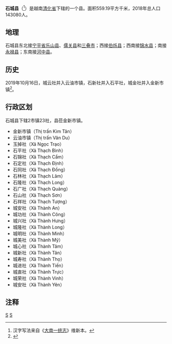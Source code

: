 {{Infobox Settlement
|name                   = 石城县
|settlement_type        = 县
|official_name          = 
|other_name             = 
|native_name            = {{lang|vi|Huyện Thạch Thành}}
|nickname               = 
|motto                  = 
|image_skyline          = Thạch Thành, Thanh Hóa.jpg
|imagesize              = 
|image_caption          = 
|image_flag             = 
|flag_size              = 
|image_seal             = 
|seal_size              = 
|image_shield           = 
|shield_size            = 
|image_blank_emblem     = 
|blank_emblem_size      = 
|image_map              = {{Infobox mapframe|frame-width=250|zoom=10}}
|mapsize                = 
|map_caption            = 
|image_map1             = 
|mapsize1               = 
|map_caption1           = 
|pushpin_map            = Vietnam
|pushpin_label_position = bottom
|pushpin_map_caption    = 
|pushpin_map1           = 
|pushpin_label_position1= 
|pushpin_map_caption1   = 
|subdivision_type       = 国家
|subdivision_name       = {{flag|Vietnam}}
|subdivision_type1      = [[越南行政区划|省]]
|subdivision_name1      = [[清化省|清化省]]
|subdivision_type2      = 行政区划
|subdivision_name2      = 2市镇23社
|subdivision_type3      = 
|subdivision_name3      = 
|seat_type              = 县莅
|seat                   = {{link-vi|金新市镇|Kim Tân (thị trấn)}}
|government_type        = 
|leader_title           = 
|leader_name            = 
|leader_title1          = 
|leader_name1           = 
|established_title      = 
|established_date       = 
|area_magnitude         = 
|unit_pref              = 
|area_footnotes         = 
|area_total_km2         = 559.19
|area_land_km2          = 
|area_water_km2         = 
|area_water_percent     = 
|area_urban_km2         = 
|area_metro_km2         = 
|population_as_of       = 2018年
|population_footnotes   = 
|population_note        = 
|population_total       = 143080
|population_density_km2 = auto
|population_metro             = 
|population_density_metro_km2 = 
|population_urban             = 
|population_density_urban_km2 = 
|timezone               = [[越南标准时间|越南标准时间]]
|utc_offset             = +7
|elevation_footnotes    = 
|elevation_m            = 
|coor_type              = 
|coordinates            = 
|postal_code_type       = 
|postal_code            = 
|area_code              = 
|website                = [http://thachthanh.thanhhoa.gov.vn 石城县电子信息门户网站]
|footnotes              = 
}}
'''石城县'''（{{vie|v='''Huyện Thạch Thành'''|hn=縣石城}}<ref>汉字写法来自《[[大南一统志|大南一统志]]》维新本。</ref>）是越南[[清化省|清化省]]下辖的一个县。面积559.19平方千米，2018年总人口143080人。

==地理==
石城县东北接[[宁平省|宁平省]][[乐山县|乐山县]]、[[儒关县|儒关县]]和[[三叠市|三叠市]]；西接[[伯烁县|伯烁县]]；西南接[[锦水县|锦水县]]；南接[[永禄县|永禄县]]；东南接[[河中县|河中县]]。

==历史==
2019年10月16日，城云社并入云油市镇，石新社并入石平社，城金社并入金新市镇<ref>{{Cite web |url=https://thuvienphapluat.vn/van-ban/Bo-may-hanh-chinh/Nghi-quyet-786-NQ-UBTVQH14-2019-sap-xep-cac-don-vi-hanh-chinh-cap-xa-thuoc-tinh-Thanh-Hoa-429700.aspx |title=Nghị quyết 786/NQ-UBTVQH14 năm 2019 về sắp xếp các đơn vị hành chính cấp xã thuộc tỉnh Thanh Hóa do Ủy ban Thường vụ Quốc hội ban |access-date=2020-02-25 |archive-url=https://web.archive.org/web/20200401121248/https://thuvienphapluat.vn/van-ban/Bo-may-hanh-chinh/Nghi-quyet-786-NQ-UBTVQH14-2019-sap-xep-cac-don-vi-hanh-chinh-cap-xa-thuoc-tinh-Thanh-Hoa-429700.aspx |archive-date=2020-04-01 |dead-url=yes }}</ref>。

==行政区划==
石城县下辖2市镇23社，县莅金新市镇。
*金新市镇（Thị trấn Kim Tân）
*云油市镇（Thị trấn Vân Du）
*玉掉社（Xã Ngọc Trạo）
*石平社（Xã Thạch Bình）
*石锦社（Xã Thạch Cẩm）
*石定社（Xã Thạch Định）
*石同社（Xã Thạch Đồng）
*石林社（Xã Thạch Lâm）
*石隆社（Xã Thạch Long）
*石广社（Xã Thạch Quảng）
*石山社（Xã Thạch Sơn）
*石祥社（Xã Thạch Tượng）
*城安社（Xã Thành An）
*城功社（Xã Thành Công）
*城兴社（Xã Thành Hưng）
*城隆社（Xã Thành Long）
*城明社（Xã Thành Minh）
*城美社（Xã Thành Mỹ）
*城心社（Xã Thành Tâm）
*城新社（Xã Thành Tân）
*城寿社（Xã Thành Thọ）
*城进社（Xã Thành Tiến）
*城直社（Xã Thành Trực）
*城荣社（Xã Thành Vinh）
*城安社（Xã Thành Yên）

==注释==
{{reflist}}

{{清化省行政区划}}
{{越南北中部之县市镇区域划分}}

[[Category:越南县份|S]]
[[Category:清化省|S]]